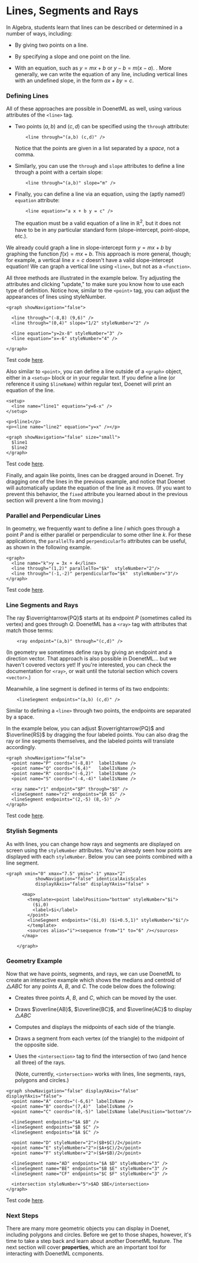 
# Lines, Segments and Rays

In Algebra, students learn that lines can be described or determined in a number of ways, including:

* By giving two points on a line.

* By specifying a slope and one point on the line.

* With an equation, such as $y = mx + b$ or $y - b = m(x - a)$. 
. More generally, we can write the equation of any line, including vertical lines with an undefined slope, in the form $ax + by = c$.

### Defining Lines

All of these approaches are possible in DoenetML as well, using various attributes of the `<line>` tag.

* Two points $(a,b)$ and $(c,d)$ can be specified using the `through` attribute:
    ```doenet
        <line through="(a,b) (c,d)" />
    ```

    Notice that the points are given in a list separated by a *space*, not a comma.

* Similarly, you can use the `through` and `slope` attributes to define a line through a point with a certain slope:
    ```doenet
        <line through="(a,b)" slope="m" />
    ```

* Finally, you can define a line via an equation, using the (aptly named!) `equation` attribute:
    ```doenet
        <line equation="a x + b y = c" />
    ```

    The equation must be a valid equation of a line in $\mathbb{R}^2$, but it does not have to be in any particular standard form (slope-intercept, point-slope, etc.).

We already could graph a line in slope-intercept form $y = mx + b$
by graphing the function $f(x) = mx + b$. This approach is more general, though; for example, a vertical line $x = c$ doesn't have a valid slope-intercept equation! We can graph a vertical line using `<line>`, but not as a `<function>`.

All three methods are illustrated in the example below. Try adjusting the attributes and clicking "update," to make sure you know how to use each type of definition. Notice how, similar to the `<point>` tag, you can adjust the appearances of lines using styleNumber.

```doenet
<graph showNavigation="false">

  <line through="(-8,8) (9,6)" />
  <line through="(0,4)" slope="1/2" styleNumber="2" />

  <line equation="y=2x-8" styleNumber="3" />
  <line equation="x=-6" styleNumber="4" />
  
</graph>
```
Test code [here](https://www.doenet.org/portfolioeditor/_J1J2N530LyIvVWx64xB8V/_AgzWwqGV6Yy9DfqMyGlFm).

Also similar to `<point>`, you can define a line outside of a `<graph>` object, either in a `<setup>` block or in your regular text. If you define a line (or reference it using `$lineName`) within regular text, Doenet will print an equation of the line.

```doenet
<setup>
  <line name="line1" equation="y=6-x" />
</setup>

<p>$line1</p>
<p><line name="line2" equation="y=x" /></p>

<graph showNavigation="false" size="small">
  $line1
  $line2
</graph>
```
Test code [here](https://www.doenet.org/portfolioeditor/_J1J2N530LyIvVWx64xB8V/_AgzWwqGV6Yy9DfqMyGlFm).

Finally, and again like points, lines can be dragged around in Doenet. Try dragging one of the lines in the previous example, and notice that Doenet will automatically update the equation of the line as it moves. (If you want to prevent this behavior, the `fixed` attribute you learned about in the previous section will prevent a line from moving.)

### Parallel and Perpendicular Lines

In geometry, we frequently want to define a line $l$ which goes through a point $P$ and is either parallel or perpendicular to some other line $k$. For these applications, the `parallelTo` and `perpendicularTo` attributes can be useful, as shown in the following example.

```doenet
<graph>
  <line name="k">y = 3x + 4</line>
  <line through="(1,2)" parallelTo="$k"  styleNumber="2"/>
  <line through="(-1,-2)" perpendicularTo="$k"  styleNumber="3"/>
</graph>
```
Test code [here](https://www.doenet.org/portfolioeditor/_J1J2N530LyIvVWx64xB8V/_AgzWwqGV6Yy9DfqMyGlFm).

### Line Segments and Rays
The ray $\overrightarrow{PQ}$ starts at its endpoint $P$ (sometimes called its vertex) and goes through $Q$. DoenetML has a `<ray>` tag with attributes that match those terms:
```doenet
    <ray endpoint="(a,b)" through="(c,d)" />
```

(In geometry we sometimes define rays by giving an endpoint and a direction vector. That approach is also possible in DoenetML... but we haven't covered vectors yet! If you're interested, you can check the documentation for `<ray>`, or wait until the tutorial section which covers `<vector>`.)

Meanwhile, a line segment is defined in terms of its two endpoints:
```doenet
    <lineSegment endpoints="(a,b) (c,d)" />
```

Similar to defining a `<line>` through two points, the endpoints are separated by a space.

In the example below, you can adjust $\overrightarrow{PQ}$ and $\overline{RS}$ by dragging the four labeled points. You can also drag the ray or line segments themselves, and the labeled points will translate accordingly.

```doenet
<graph showNavigation="false">
  <point name="P" coords="(-8,8)"  labelIsName />
  <point name="Q" coords="(6,4)"   labelIsName />
  <point name="R" coords="(-6,2)"  labelIsName />
  <point name="S" coords="(-4,-4)" labelIsName />

  <ray name="r1" endpoint="$P" through="$Q" />
  <lineSegment name="r2" endpoints="$R $S" />
  <lineSegment endpoints="(2,-5) (8,-5)" />
</graph>
```
Test code [here](https://www.doenet.org/portfolioeditor/_J1J2N530LyIvVWx64xB8V/_AgzWwqGV6Yy9DfqMyGlFm).

### Stylish Segments
As with lines, you can change how rays and segments are displayed on screen using the `styleNumber` attributes. You've already seen how points are displayed with each `styleNumber`. Below you can see points combined with a line segment.

```doenet-example
<graph xmin="0" xmax="7.5" ymin="-1" ymax="2" 
           showNavigation="false" identicalAxisScales
           displayXAxis="false" displayYAxis="false" >  

      <map>
        <template><point labelPosition="bottom" styleNumber="$i">
          ($i,0)
          <label>$i</label>
        </point>
        <lineSegment endpoints="($i,0) ($i+0.5,1)" styleNumber="$i"/>
        </template>
        <sources alias="i"><sequence from="1" to="6" /></sources>
      </map>

    </graph>
```

### Geometry Example
Now that we have points, segments, and rays, we can use DoenetML to create an interactive example which shows the medians and centroid of $\triangle{ABC}$ for any points $A$, $B$, and $C$. The code below does the following:

* Creates three points $A$, $B$, and $C$,  which can be moved by the user.

* Draws $\overline{AB}$, $\overline{BC}$, and $\overline{AC}$ to display $\triangle{ABC}$

* Computes and displays the midpoints of each side of the triangle.

* Draws a segment from each vertex (of the triangle) to the midpoint of the opposite side.

* Uses the `<intersection>` tag to find the intersection of two (and hence all three) of the rays.

    (Note, currently, `<intersection>` works with lines, line segments, rays, polygons and circles.)

```doenet
<graph showNavigation="false" displayXAxis="false" displayYAxis="false">
  <point name="A" coords="(-6,6)" labelIsName />
  <point name="B" coords="(7,4)"  labelIsName />
  <point name="C" coords="(0,-5)" labelIsName labelPosition="bottom"/>

  <lineSegment endpoints="$A $B" />
  <lineSegment endpoints="$B $C" />
  <lineSegment endpoints="$A $C" />
  
  <point name="D" styleNumber="2">($B+$C)/2</point>
  <point name="E" styleNumber="2">($A+$C)/2</point>
  <point name="F" styleNumber="2">($A+$B)/2</point>

  <lineSegment name="AD" endpoints="$A $D" styleNumber="3" />
  <lineSegment name="BE" endpoints="$B $E" styleNumber="3" />
  <lineSegment name="CF" endpoints="$C $F" styleNumber="3" />

  <intersection styleNumber="5">$AD $BE</intersection>
</graph>
```
Test code [here](https://www.doenet.org/portfolioeditor/_J1J2N530LyIvVWx64xB8V/_AgzWwqGV6Yy9DfqMyGlFm).

### Next Steps
There are many more geometric objects you can display in Doenet, including polygons and circles. Before we get to those shapes, however, it's time to take a step back and learn about another DoenetML feature. The next section will cover **properties**, which are an important tool for interacting with DoenetML ccmponents.